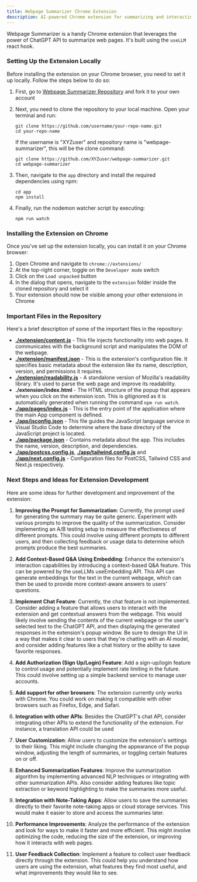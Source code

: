 ```yaml
---
title: Webpage Summarizer Chrome Extension
description: AI-powered Chrome extension for summarizing and interacting with webpages
---
```


Webpage Summarizer is a handy Chrome extension that leverages the power of ChatGPT API
to summarize web pages. It's built using the `useLLM` react hook.

### Setting Up the Extension Locally

Before installing the extension on your Chrome browser, you need to set it up locally. Follow the steps below to do so:

1. First, go to [Webpage Summarizer Repository](https://github.com/usellm/example-chrome-extension) and fork it to your own account

2. Next, you need to clone the repository to your local machine. Open your terminal and run:

   ```shell
   git clone https://github.com/username/your-repo-name.git
   cd your-repo-name
   ```

   If the username is "XYZuser" and repository name is "webpage-summarizer", this will be the clone command:

   ```shell
   git clone https://github.com/XYZuser/webpage-summarizer.git
   cd webpage-summarizer
   ```

3. Then, navigate to the `app` directory and install the required dependencies using npm:

   ```shell
   cd app
   npm install
   ```

4. Finally, run the nodemon watcher script by executing:

   ```shell
   npm run watch
   ```

### Installing the Extension on Chrome

Once you've set up the extension locally, you can install it on your Chrome browser:

1. Open Chrome and navigate to `chrome://extensions/`
2. At the top-right corner, toggle on the `Developer mode` switch
3. Click on the `Load unpacked` button
4. In the dialog that opens, navigate to the `extension` folder inside the cloned repository and select it
5. Your extension should now be visible among your other extensions in Chrome

### Important Files in the Repository

Here's a brief description of some of the important files in the repository:

- **[./extension/content.js](https://github.com/usellm/example-chrome-extension/blob/main/extension/content.js)** - This file injects functionality into web pages. It communicates with the background
  script and manipulates the DOM of the webpage.
- **[./extension/manifest.json](https://github.com/usellm/example-chrome-extension/blob/main/extension/manifest.json)** - This is the extension's configuration file. It specifies basic metadata about the
  extension like its name, description, version, and permissions it requires.
- **[./extension/readability.js](https://github.com/usellm/example-chrome-extension/blob/main/extension/readability.js)** - A standalone version of Mozilla's readability library. It's used to parse the web
  page and improve its readability.
- **./extension/index.html** - The HTML structure of the popup that appears when you click on the extension icon.
  This is gitignored as it is automatically generated when running the command `npm run watch`.
- **[./app/pages/index.js](https://github.com/usellm/example-chrome-extension/blob/main/app/pages/index.js)** - This is the entry point of the application where the main App component is defined.
- **[./app/jsconfig.json](https://github.com/usellm/example-chrome-extension/blob/main/app/jsconfig.json)** - This file guides the JavaScript language service in Visual Studio Code to determine where
  the base directory of the JavaScript project is located.
- **[./app/package.json](https://github.com/usellm/example-chrome-extension/blob/main/app/package.json)** - Contains metadata about the app. This includes the name, version, description, and dependencies.
- **[./app/postcss.config.js](https://github.com/usellm/example-chrome-extension/blob/main/app/postcss.config.js)**,
  **[./app/tailwind.config.js](https://github.com/usellm/example-chrome-extension/blob/main/app/tailwind.config.js)** and **[./app/next.config.js](https://github.com/usellm/example-chrome-extension/blob/main/app/next.config.js)** - Configuration files for PostCSS,
  Tailwind CSS and Next.js respectively.

### Next Steps and Ideas for Extension Development

Here are some ideas for further development and improvement of the extension:

1. **Improving the Prompt for Summarization**: Currently, the prompt used for generating the summary may be quite generic.
   Experiment with various prompts to improve the quality of the summarization. Consider implementing an A/B testing setup to
   measure the effectiveness of different prompts. This could involve using different prompts to different users, and then
   collecting feedback or usage data to determine which prompts produce the best summaries.

2. **Add Context-Based Q&A Using Embedding**: Enhance the extension's interaction
   capabilities by introducing a context-based Q&A feature. This can be powered by the useLLMs
   useEmbedding API. This API can generate embeddings for the text in the current webpage,
   which can then be used to provide more context-aware answers to users' questions.

3. **Implement Chat Feature**: Currently, the chat feature is not implemented. Consider adding a feature that allows
   users to interact with the extension and get contextual answers from the webpage. This would likely involve sending
   the contents of the current webpage or the user's selected text to the ChatGPT API, and then displaying the generated
   responses in the extension's popup window. Be sure to design the UI in a way that makes it clear to users that they're
   chatting with an AI model, and consider adding features like a chat history or the ability to save favorite responses.

4. **Add Authorization (Sign Up/Login) Feature**: Add a sign-up/login feature to control usage and potentially implement
   rate limiting in the future. This could involve setting up a simple backend service to manage user accounts.

5. **Add support for other browsers**: The extension currently only works with Chrome. You could work on making
   it compatible with other browsers such as Firefox, Edge, and Safari.

6. **Integration with other APIs**: Besides the ChatGPT's chat API, consider integrating other APIs to extend the
   functionality of the extension. For instance, a translation API could be used

7. **User Customization**: Allow users to customize the extension's settings to their liking. This might include
   changing the appearance of the popup window, adjusting the length of summaries, or toggling certain features on or off.

8. **Enhanced Summarization Features**: Improve the summarization algorithm by implementing advanced NLP
   techniques or integrating with other summarization APIs. Also consider adding features like topic extraction
   or keyword highlighting to make the summaries more useful.

9. **Integration with Note-Taking Apps**: Allow users to save the summaries directly to their favorite note-taking
   apps or cloud storage services. This would make it easier to store and access the summaries later.

10. **Performance Improvements**: Analyze the performance of the extension and look for ways to make it faster and
    more efficient. This might involve optimizing the code, reducing the size of the extension, or improving how it interacts with web pages.

11. **User Feedback Collection**: Implement a feature to collect user feedback directly through the extension.
    This could help you understand how users are using the extension, what features they find most useful,
    and what improvements they would like to see.
